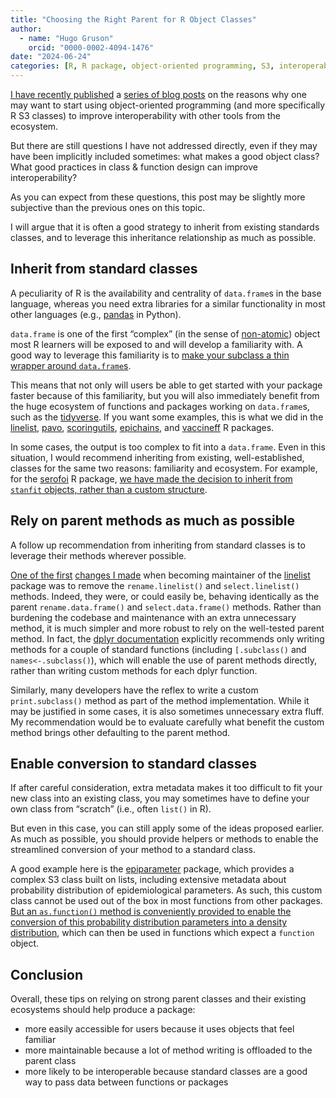 ```yaml
---
title: "Choosing the Right Parent for R Object Classes"
author:
  - name: "Hugo Gruson"
    orcid: "0000-0002-4094-1476"
date: "2024-06-24"
categories: [R, R package, object-oriented programming, S3, interoperability]
---
```


[I have recently published](https://hugogruson.fr/posts/compa-tibble/) a [series of blog posts](https://epiverse-trace.github.io/posts/s3-generic/) on the reasons why one may want to start using object-oriented programming (and more specifically R S3 classes) to improve interoperability with other tools from the ecosystem.

But there are still questions I have not addressed directly, even if they may have been implicitly included sometimes: what makes a good object class? What good practices in class & function design can improve interoperability?

As you can expect from these questions, this post may be slightly more subjective than the previous ones on this topic.

I will argue that it is often a good strategy to inherit from existing standards classes, and to leverage this inheritance relationship as much as possible.

## Inherit from standard classes

A peculiarity of R is the availability and centrality of `data.frame`s in the base language, whereas you need extra libraries for a similar functionality in most other languages (e.g., [pandas](https://pandas.pydata.org/) in Python).

`data.frame` is one of the first "complex" (in the sense of [non-atomic](https://adv-r.hadley.nz/vectors-chap.html#atomic-vectors)) object most R learners will be exposed to and will develop a familiarity with. A good way to leverage this familiarity is to [make your subclass a thin wrapper around `data.frame`s](https://epiverse-trace.github.io/posts/extend-dataframes/).

This means that not only will users be able to get started with your package faster because of this familiarity, but you will also immediately benefit from the huge ecosystem of functions and packages working on `data.frame`s, such as the [tidyverse](https://tidyverse.org). If you want some examples, this is what we did in the [linelist](https://github.com/epiverse-trace/linelist), [pavo](https://github.com/rmaia/pavo), [scoringutils](https://github.com/epiforecasts/scoringutils), [epichains](https://github.com/epiverse-trace/epichains), and [vaccineff](https://github.com/epiverse-trace/vaccineff) R packages.

In some cases, the output is too complex to fit into a `data.frame`. Even in this situation, I would recommend inheriting from existing, well-established, classes for the same two reasons: familiarity and ecosystem. For example, for the [serofoi](https://github.com/epiverse-trace/serofoi) R package, [we have made the decision to inherit from `stanfit` objects, rather than a custom structure](https://github.com/epiverse-trace/serofoi/pull/117).

## Rely on parent methods as much as possible

A follow up recommendation from inheriting from standard classes is to leverage their methods wherever possible.

[One of the first](https://github.com/epiverse-trace/linelist/pull/60) [changes I made](https://github.com/epiverse-trace/linelist/pull/61) when becoming maintainer of the [linelist](https://github.com/epiverse-trace/linelist) package was to remove the `rename.linelist()` and `select.linelist()` methods. Indeed, they were, or could easily be, behaving identically as the parent `rename.data.frame()` and `select.data.frame()` methods. Rather than burdening the codebase and maintenance with an extra unnecessary method, it is much simpler and more robust to rely on the well-tested parent method. In fact, the [dplyr documentation](https://dplyr.tidyverse.org/reference/dplyr_extending.html) explicitly recommends only writing methods for a couple of standard functions (including `[.subclass()` and `names<-.subclass()`), which will enable the use of parent methods directly, rather than writing custom methods for each dplyr function.

Similarly, many developers have the reflex to write a custom `print.subclass()` method as part of the method implementation. While it may be justified in some cases, it is also sometimes unnecessary extra fluff. My recommendation would be to evaluate carefully what benefit the custom method brings other defaulting to the parent method.

## Enable conversion to standard classes

If after careful consideration, extra metadata makes it too difficult to fit your new class into an existing class, you may sometimes have to define your own class from "scratch" (i.e., often `list()` in R).

But even in this case, you can still apply some of the ideas proposed earlier. As much as possible, you should provide helpers or methods to enable the streamlined conversion of your method to a standard class.

A good example here is the [epiparameter](https://github.com/epiverse-trace/epiparameter) package, which provides a complex S3 class built on lists, including extensive metadata about probability distribution of epidemiological parameters. As such, this custom class cannot be used out of the box in most functions from other packages. [But an `as.function()` method is conveniently provided to enable the conversion of this probability distribution parameters into a density distribution](https://github.com/epiverse-trace/epiparameter/blob/0f805b90f984def4851a78148f1cf44c3d480845/R/coercion.R#L18-L41), which can then be used in functions which expect a `function` object.

## Conclusion

Overall, these tips on relying on strong parent classes and their existing ecosystems should help produce a package:

- more easily accessible for users because it uses objects that feel familiar
- more maintainable because a lot of method writing is offloaded to the parent class
- more likely to be interoperable because standard classes are a good way to pass data between functions or packages
